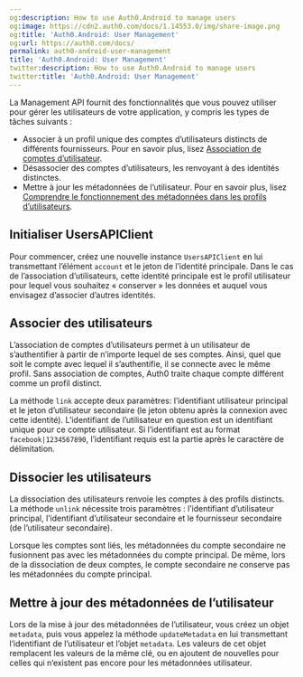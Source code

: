 ```yaml
---
og:description: How to use Auth0.Android to manage users
og:image: https://cdn2.auth0.com/docs/1.14553.0/img/share-image.png
og:title: 'Auth0.Android: User Management'
og:url: https://auth0.com/docs/
permalink: auth0-android-user-management
title: 'Auth0.Android: User Management'
twitter:description: How to use Auth0.Android to manage users
twitter:title: 'Auth0.Android: User Management'
---
```


La Management API fournit des fonctionnalités que vous pouvez utiliser pour gérer les utilisateurs de votre application, y compris les types de tâches suivants :

* Associer à un profil unique des comptes d’utilisateurs distincts de différents fournisseurs. Pour en savoir plus, lisez [Association de comptes d’utilisateur](/users/user-account-linking).
* Désassocier des comptes d’utilisateurs, les renvoyant à des identités distinctes.
* Mettre à jour les métadonnées de l’utilisateur. Pour en savoir plus, lisez [Comprendre le fonctionnement des métadonnées dans les profils d’utilisateurs](/users/metadata).

## Initialiser UsersAPIClient

Pour commencer, créez une nouvelle instance `UsersAPIClient` en lui transmettant l’élément `account` et le jeton de l’identité principale. Dans le cas de l’association d’utilisateurs, cette identité principale est le profil utilisateur pour lequel vous souhaitez « conserver » les données et auquel vous envisagez d’associer d’autres identités.



## Associer des utilisateurs

L’association de comptes d’utilisateurs permet à un utilisateur de s’authentifier à partir de n’importe lequel de ses comptes. Ainsi, quel que soit le compte avec lequel il s’authentifie, il se connecte avec le même profil. Sans association de comptes, Auth0 traite chaque compte différent comme un profil distinct.

La méthode `link` accepte deux paramètres: l’identifiant utilisateur principal et le jeton d’utilisateur secondaire (le jeton obtenu après la connexion avec cette identité). L’identifiant de l’utilisateur en question est un identifiant unique pour ce compte utilisateur. Si l’identifiant est au format `facebook|1234567890`, l’identifiant requis est la partie après le caractère de délimitation.



## Dissocier les utilisateurs

La dissociation des utilisateurs renvoie les comptes à des profils distincts. La méthode `unlink` nécessite trois paramètres : l’identifiant d’utilisateur principal, l’identifiant d’utilisateur secondaire et le fournisseur secondaire (de l’utilisateur secondaire).



Lorsque les comptes sont liés, les métadonnées du compte secondaire ne fusionnent pas avec les métadonnées du compte principal. De même, lors de la dissociation de deux comptes, le compte secondaire ne conserve pas les métadonnées du compte principal.

## Mettre à jour des métadonnées de l’utilisateur

Lors de la mise à jour des métadonnées de l’utilisateur, vous créez un objet `metadata`, puis vous appelez la méthode `updateMetadata` en lui transmettant l’identifiant de l’utilisateur et l’objet `metadata`. Les valeurs de cet objet remplacent les valeurs de la même clé, ou en ajoutent de nouvelles pour celles qui n’existent pas encore pour les métadonnées utilisateur.